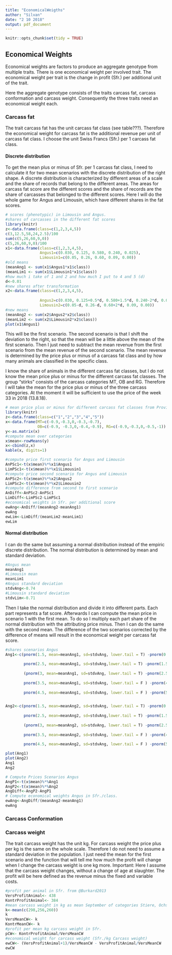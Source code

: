 ```yaml
---
title: "EconomicalWeigths"
author: "Silvan"
date: "2 10 2018"
output: pdf_document
---
```


```r
knitr::opts_chunk$set(tidy = TRUE)
```

## Economical Weights

Economical weights are factors to produce an aggregate genotype from multiple traits.
There is one economical weight per involved trait.
The economical weight per trait is the change in profit (Sfr.) per additional unit of the trait.

Here the aggregate genotype consists of the traits carcass fat, carcass conformation and carcass weight.
Consequently the three traits need an economical weight each.

### Carcass fat
The trait carcass fat has the unit carcass fat class (see table???).
Therefore the economical weight for carcass fat is the additional revenue per unit of carcass fat class.
I choose the unit Swiss Francs (Sfr.) per 1 carcass fat class.

#### Discrete distribution
To get the mean plus or minus of Sfr. per 1 carcass fat class, I need to calculate it for two mean scenarios with the discrete distribution of the right shape.
A discrete distribution is characterized by different areas of a scale and the share of records that belong to the different areas.
The areas for carcass fat score are the different scores and the share of records are the share of carcasses that belonged to the different scores.
Here I will do the whole game for Angus and Limousin, which have different shares in the fat scores.

```r
# scores (phenotypic) in Limousin and Angus.
#shares of carcasses in the different fat scores
library(knitr)
z<-data.frame(class=c(1,2,3,4,5))
c(3,12.5,58,24,2.5)/100
sum(c(5,26,60,9,0))
c(5,26,60,9,0)/100
x1<-data.frame(class=c(1,2,3,4,5),
               Angus1=c(0.030, 0.125, 0.580, 0.240, 0.025), 
               Limousin1=c(0.05, 0.26, 0.60, 0.09, 0.00))
#old means
(meanAng1 <- sum(x1$Angus1*x1$class))
(meanLim1 <- sum(x1$Limousin1*x1$class))
#how much i take of 1 and 2 and how much I put to 4 and 5 (d)
d<-0.01
#new shares after transformation
x2<-data.frame(class=c(1,2,3,4,5),
               
               Angus2=c(0.030, 0.125+0.5*d, 0.580+1.5*d, 0.240-2*d, 0.025),
               Limousin2=c(0.05-d, 0.26-d, 0.60+2*d, 0.09, 0.00))
#new means
(meanAng2 <- sum(x2$Angus2*x2$class))
(meanLim2 <- sum(x2$Limousin2*x2$class))
plot(x1$Angus1)

```


This will be the first scenario.
The second scenario is that I shift the deviation to the right, so that the mean will be a little above the mean of the first scenario.
Then I just need to subtract the mean revenue from the first scenario from the mean revenue of the second scenario.
The mean revenue is determined by the price plus or minus of a carcass fat class and by how many animals are classified in the specific class.

I know the share of animals in the different carcass fat classes, but I do not know the mean price plus or minus for the different carcass fat classes.
The group "stirks" consists of the carcass categories MT, OB and RG.
Therefore I will take the mean for the price plus or minus of the three carcass categories.
At the moment it will be sufficient to use the price of the week 33 in 2018 (13.8.18).

```r
# mean price plus or minus for different carcass fat classes from Proviande 2018, week 33.
library(knitr)
z<-data.frame(class=c("1","2","3","4","5"))
x<-data.frame(MT=c(-0.9,-0.3,0,-0.3,-0.7), 
              OB=c(-0.9, -0.3,0,-0.4,-0.9), RG=c(-0.9,-0.3,0,-0.5,-1))
y<-as.matrix(x)
#compute mean over categories
x$mean<-rowMeans(y)
x<-cbind(z,x) 
kable(x, digits=1)

```

```r
#compute price first scenario for Angus and Limousin
AnPSc1<-t(x$mean)%*%x1$Angus1
LimPSc1<-t(x$mean)%*%x1$Limousin1
#compute price second scenario for Angus and Limousin
AnPSc2<-t(x$mean)%*%x2$Angus2
LimPSc2<-t(x$mean)%*%x2$Limousin2
#compute difference from second to first scenario
AnDiff<-AnPSc2-AnPSc1
LimDiff<-LimPSc2-LimPSc1
#economical weights in Sfr. per additional score
ewAng<-AnDiff/(meanAng2-meanAng1)
ewAng 
ewLim<-LimDiff/(meanLim2-meanLim1)
ewLim
```

#### Normal distribution
I can do the same but assuming a normal distribution instead of the empiric discrete distribution.
The normal distribution is determined by mean and standard deviation.
```r
#Angus mean
meanAng1
#Limousin mean
meanLim1
#Angus standard deviation
stdvAng<-0.74
#Limousin standard deviation
stdvLim<-0.71
```

Then I take the normal distribution and divide it into different parts.
Each part represents a fat score. 
Afterwards I can compute the mean price in scenario 1 with the first mean.
To do so I multiply each part share of the normal distribution with the attributing price minus.
Then I can do the same with the second mean.
The difference of the two scenarios corrected by the difference of means will result in the economical weight per carcass fat score.

```r
#shares scenarios Angus
Ang1<-c(pnorm(1.5, mean=meanAng1, sd=stdvAng, lower.tail = T) -pnorm(0.5, mean=meanAng1, sd=stdvAng,lower.tail = T),
        
        pnorm(2.5, mean=meanAng1, sd=stdvAng,lower.tail = T) -pnorm(1.5, mean=meanAng1 ),
        
        (pnorm(3, mean=meanAng1, sd=stdvAng, lower.tail = T) -pnorm(2.5, mean=meanAng1, sd=stdvAng,lower.tail = T)) + (pnorm(3, mean=meanAng1, sd=stdvAng,lower.tail = F) -pnorm(3.5, mean=meanAng1,sd=stdvAng, lower.tail = F)),
        
        pnorm(3.5, mean=meanAng1, sd=stdvAng, lower.tail = F ) -pnorm(4.5, mean=meanAng1,sd=stdvAng, lower.tail = F ),
        
        pnorm(4.5, mean=meanAng1, sd=stdvAng, lower.tail = F ) -pnorm(5.5, mean=meanAng1 ,sd=stdvAng, lower.tail = F))


Ang2<-c(pnorm(1.5, mean=meanAng2, sd=stdvAng, lower.tail = T) -pnorm(0.5, mean=meanAng2, sd=stdvAng,lower.tail = T),
        
        pnorm(2.5, mean=meanAng2, sd=stdvAng,lower.tail = T) -pnorm(1.5, mean=meanAng2 ),
        
        (pnorm(3, mean=meanAng2, sd=stdvAng, lower.tail = T) -pnorm(2.5, mean=meanAng2, sd=stdvAng,lower.tail = T)) + (pnorm(3, mean=meanAng2, sd=stdvAng,lower.tail = F) -pnorm(3.5, mean=meanAng2,sd=stdvAng, lower.tail = F)),
        
        pnorm(3.5, mean=meanAng2, sd=stdvAng, lower.tail = F ) -pnorm(4.5, mean=meanAng2,sd=stdvAng, lower.tail = F ),
        
        pnorm(4.5, mean=meanAng2, sd=stdvAng, lower.tail = F ) -pnorm(5.5, mean=meanAng2 ,sd=stdvAng, lower.tail = F))

plot(Ang1)
plot(Ang2)
Ang1
Ang2
```





```r
# Compute Prices Scenarios Angus
AngP1<-t(x$mean)%*%Ang1
AngP2<-t(x$mean)%*%Ang2
AngDiff<-AngP2-AngP1
# Compute economical weights Angus in Sfr./class.
ewAng<-AngDiff/(meanAng2-meanAng1)
ewAng
```


### Carcass Conformation






### Carcass weight
The trait carcass weight has the unit kg.
For carcass weight the price plus per kg is the same on the whole scale.
Therefore I do not need to assume a standard deviation in the population.
I just need the mean for the first scenario and the function that will tell me how much the profit will change when I change the carcass weight is one kg more.
Important: Here I assume that the carcass weight changes, without a change of age at slaughter.
The profit will be here defined as the revenue minus the fixed and variable costs.

```r
#profit per animal in Sfr. from @Burkard2013
VersProfitAnimal<- 438
KontrProfitAnimal<- 384
#mean carcass weight in kg as mean September of categories Stiere, Ochsen and Rinder of Agristat S.33.
k<-mean(c(298,256,260))
k
VersMeanCW<- k
KontrMeanCW<- k
#profit per mean kg carcass weight in Sfr.
pCW<- KontrProfitAnimal/VersMeanCW
#economical weight for carcass weight (Sfr./kg Carcass weight)
ewCW<- (VersProfitAnimal+1)/VersMeanCW - VersProfitAnimal/VersMeanCW 
ewCW
```







